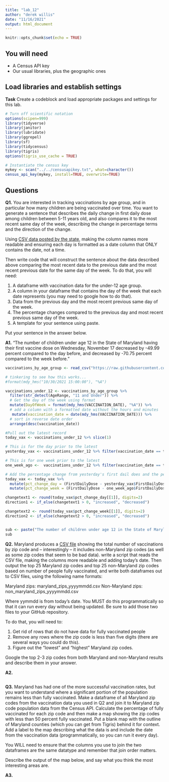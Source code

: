 ```yaml
---
title: "lab_12"
author: "derek willis"
date: "11/16/2021"
output: html_document
---
```


```r
knitr::opts_chunk$set(echo = TRUE)
```

## You will need

* A Census API key
* Our usual libraries, plus the geographic ones

## Load libraries and establish settings

**Task** Create a codeblock and load appropriate packages and settings for this lab.

```r
# Turn off scientific notation
options(scipen=999)
library(tidyverse)
library(janitor)
library(lubridate)
library(ggrepel)
library(sf)
library(tidycensus)
library(tigris)
options(tigris_use_cache = TRUE)

# Instantiate the census key
mykey <- scan("../../censusapikey.txt", what=character())
census_api_key(mykey, install=TRUE, overwrite=TRUE)
```

## Questions

**Q1.** You are interested in tracking vaccinations by age group, and in particular how many children are being vaccinated over time. You want to generate a sentence that describes the daily change in first daily dose among children between 5-11 years old, and also compares it to the most recent same day of the week, describing the change in percentage terms and the direction of the change.

Using [CSV data posted by the state](https://raw.githubusercontent.com/state-of-maryland/VaccineCSVs/master/MD_COVID19_VaccinationPercentAgeGroupPopulation.csv), making the column names more readable and ensuring each day is formatted as a date column that ONLY contains the date, not a time.

Then write code that will construct the sentence about the data described above comparing the most recent data to the previous date and the most recent previous date for the same day of the week. To do that, you will need:

1. A dataframe with vaccination data for the under-12 age group.
2. A column in your dataframe that contains the day of the week that each date represents (you may need to google how to do that).
3. Data from the previous day and the most recent previous same day of the week.
4. The percentage changes compared to the previous day and most recent previous same day of the week.
5. A template for your sentence using paste.

Put your sentence in the answer below.

**A1.**
"The number of children under age 12 in the State of Maryland having their first vaccine dose on Wednesday, November 17 decreased by -49.99 percent compared to the day before, and decreased by -70.75 percent compared to the week before."

```r
vaccinations_by_age_group <- read_csv("https://raw.githubusercontent.com/state-of-maryland/VaccineCSVs/master/MD_COVID19_VaccinationPercentAgeGroupPopulation.csv")

# tinkering to see how this works...
#format(mdy_hms("10/30/2021 15:00:00"), "%A")

vaccinations_under_12 <- vaccinations_by_age_group %>%
  filter(str_detect(AgeRange, "11 and Under")) %>%
  # Get the day of the week using format
  mutate(DayOfWeek = format(mdy_hms(VACCINATION_DATE), "%A")) %>%
  # add a column with a formatted date without the hours and minutes
   mutate(vaccination_date = date(mdy_hms(VACCINATION_DATE))) %>%
  # sort in reverse date order
  arrange(desc(vaccination_date))

#Pull out the latest record
today_vax <- vaccinations_under_12 %>% slice(1)

# This is for the day prior to the latest
yesterday_vax <- vaccinations_under_12 %>% filter(vaccination_date == today_vax$vaccination_date - 1)

# This is for one week prior to the latest
one_week_ago <-  vaccinations_under_12 %>% filter(vaccination_date == today_vax$vaccination_date - 7)

# Add the percentage change from yesterday's first dail does and the percentage change from last week's first daily dose
today_vax <- today_vax %>%
  mutate(pct_change_day = (FirstDailyDose - yesterday_vax$FirstDailyDose)/yesterday_vax$FirstDailyDose *100) %>%
  mutate(pct_change_week = (FirstDailyDose - one_week_ago$FirstDailyDose)/one_week_ago$FirstDailyDose *100)

changetext1 <- round(today_vax$pct_change_day[[1]], digits=2)
direction1 <- if_else(changetext1 > 0, "increased", "decreased")

changetext2 <- round(today_vax$pct_change_week[[1]], digits=2)
direction2 <- if_else(changetext2 > 0, "increased", "decreased")


sub <- paste("The number of children under age 12 in the State of Maryland having their first vaccine dose on ", today_vax$DayOfWeek, ", ", format(today_vax$vaccination_date, format="%B %d"), " ", direction1, " by ", changetext1, " percent compared to the day before, and ", direction2, " by ", changetext2, " percent compared to the week before.", sep="")
sub
```

**Q2.** Maryland produces a [CSV file](https://raw.githubusercontent.com/state-of-maryland/VaccineCSVs/master/Vax_ZIP_CODE_FirstSecondSingle_Totals_Raw.csv) showing the total number of vaccinations by zip code and -- interestingly -- it includes non-Maryland zip codes (as well as some zip codes that seem to be bad data). write a script that reads the CSV file, making the columns more readable and adding today's date. Then output the top 25 Maryland zip codes and top 25 non-Maryland zip codes based on number of people fully vaccinated, and write both dataframes out to CSV files, using the following name formats:

Maryland zips: maryland_zips_yyyymmdd.csv
Non-Maryland zips: non_maryland_zips_yyyymmdd.csv

Where yymmdd is from today's date. You MUST do this programmatically so that it can run every day without being updated. Be sure to add those two files to your GitHub repository.

To do that, you will need to:

1. Get rid of rows that do not have data for fully vaccinated people
2. Remove any rows where the zip code is less than five digits (there are several ways you could do this).
3. Figure out the "lowest" and "highest" Maryland zip codes.

Google the top 2-3 zip codes from both Maryland and non-Maryland results and describe them in your answer.

**A2.**

```r
```

**Q3.** Maryland has had one of the more successful vaccination rates, but you want to understand where a significant portion of the population remains less than fully vaccinated. Make a dataframe of all Maryland zip codes from the vaccination data you used in Q2 and join it to Maryland zip code population data from the Census API. Calculate the percentage of fully vaccinated for each zip code and then make a map showing the zip codes with less than 50 percent fully vaccinated. Put a blank map with the outline of Maryland counties (which you can get from Tigris) behind it for context. Add a label to the map describing what the data is and include the date from the vaccination data (programmatically, so you can run it every day).

You WILL need to ensure that the columns you use to join the two dataframes are the same datatype and remember that join order matters.

Describe the output of the map below, and say what you think the most interesting areas are.

**A3.**

```r
```

